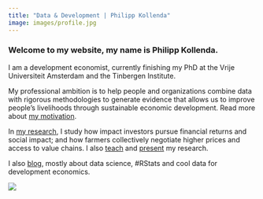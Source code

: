 ```yaml
---
title: "Data & Development | Philipp Kollenda"
image: images/profile.jpg
---
```


### Welcome to my website, my name is Philipp Kollenda.

I am a development economist, currently finishing my PhD at the Vrije Universiteit Amsterdam and the Tinbergen Institute.

My professional ambition is to help people and organizations combine data with rigorous methodologies to generate evidence that allows us to improve people's livelihoods through sustainable economic development. Read more about [my motivation](pages/motivation.qmd).

In [my research](pages/research.qmd), I study how impact investors pursue financial returns and social impact; and how farmers collectively negotiate higher prices and access to value chains. I also [teach](pages/teaching.qmd) and [present](pages/presentations.qmd) my research.

I also [blog](blog.qmd), mostly about data science, #RStats and cool data for development economics.  

![](pages/images/portrait.jpg)